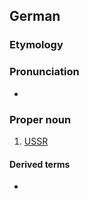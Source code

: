 ==German==

===Etymology===
{{abbreviation of|lang=de|Union der Sozialistischen Sowjetrepubliken}}

===Pronunciation===
* {{audio|De-UdSSR.ogg|Audio|lang=de}}

===Proper noun===
{{de-proper noun|f}}

# [[USSR]]

====Derived terms====
* {{l|de|EUdSSR}}